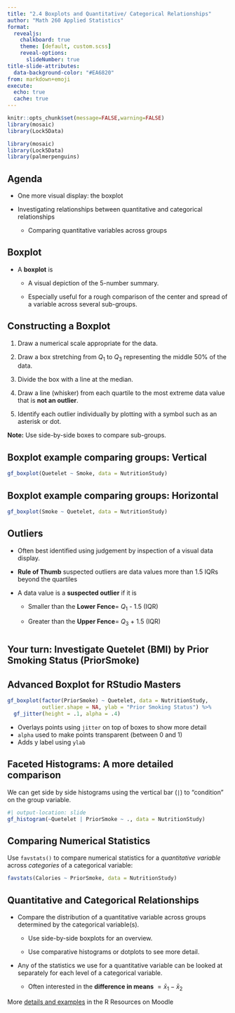 ```yaml
---
title: "2.4 Boxplots and Quantitative/ Categorical Relationships"
author: "Math 260 Applied Statistics"
format:
  revealjs:
    chalkboard: true
    theme: [default, custom.scss]
    reveal-options:
      slideNumber: true
title-slide-attributes:
  data-background-color: "#EA6820"
from: markdown+emoji
execute:
  echo: true
  cache: true
---
```


```r
knitr::opts_chunk$set(message=FALSE,warning=FALSE)
library(mosaic)
library(Lock5Data)
```

```r
library(mosaic)
library(Lock5Data)
library(palmerpenguins)
```

## Agenda

-   One more visual display: the boxplot

-   Investigating relationships between quantitative and categorical relationships

    -   Comparing quantitative variables across groups

## Boxplot

-   A **boxplot** is

    -   A visual depiction of the 5-number summary.

    -   Especially useful for a rough comparison of the center and spread of a variable across several sub-groups.

## Constructing a Boxplot

1)  Draw a numerical scale appropriate for the data.

2)  Draw a box stretching from $Q_1$ to $Q_3$ representing the middle 50% of the data.

3)  Divide the box with a line at the median.

4)  Draw a line (whisker) from each quartile to the most extreme data value that is **not an outlier**.

5)  Identify each outlier individually by plotting with a symbol such as an asterisk or dot.

**Note:** Use side-by-side boxes to compare sub-groups.

## Boxplot example comparing groups: Vertical

```r
gf_boxplot(Quetelet ~ Smoke, data = NutritionStudy)
```

## Boxplot example comparing groups: Horizontal

```r
gf_boxplot(Smoke ~ Quetelet, data = NutritionStudy)
```

## Outliers

-   Often best identified using judgement by inspection of a visual data display.

-   **Rule of Thumb** suspected outliers are data values more than 1.5 IQRs beyond the quartiles

-   A data value is a **suspected outlier** if it is

    -   Smaller than the **Lower Fence**= $Q_1$ - 1.5 (IQR)

    -   Greater than the **Upper Fence**= $Q_3$ + 1.5 (IQR)


# {background-color="#EA6820"}
:::{#title-slide .center}
<span style="font-size: 1.5em; font-weight: bold;">Your turn: Investigate Quetelet (BMI) by Prior Smoking Status (PriorSmoke)</span> 
:::


## Advanced Boxplot for RStudio Masters {.smaller}

```r
gf_boxplot(factor(PriorSmoke) ~ Quetelet, data = NutritionStudy,
           outlier.shape = NA, ylab = "Prior Smoking Status") %>%
  gf_jitter(height = .1, alpha = .4) 
```

-   Overlays points using `jitter` on top of boxes to show more detail
-   `alpha` used to make points transparent (between 0 and 1)
-   Adds y label using `ylab`

## Faceted Histograms: A more detailed comparison

We can get side by side histograms using the vertical bar (`|`) to "condition" on the group variable.

```r
#| output-location: slide
gf_histogram(~Quetelet | PriorSmoke ~ ., data = NutritionStudy)
```

## Comparing Numerical Statistics

Use `favstats()` to compare numerical statistics for a *quantitative variable* across *categories* of a categorical variable:

```r
favstats(Calories ~ PriorSmoke, data = NutritionStudy)
```

## Quantitative and Categorical Relationships {.smaller}

-   Compare the distribution of a quantitative variable across groups determined by the categorical variable(s).

    -   Use side-by-side boxplots for an overview.

    -   Use comparative histograms or dotplots to see more detail.

-   Any of the statistics we use for a quantitative variable can be looked at separately for each level of a categorical variable.

    -   Often interested in the **difference in means** $=\bar x_1- \bar x_2$

More [details and examples](https://heroic-horse-92e142.netlify.app/describing_quantitative_variables_m260) in the R Resources on Moodle
